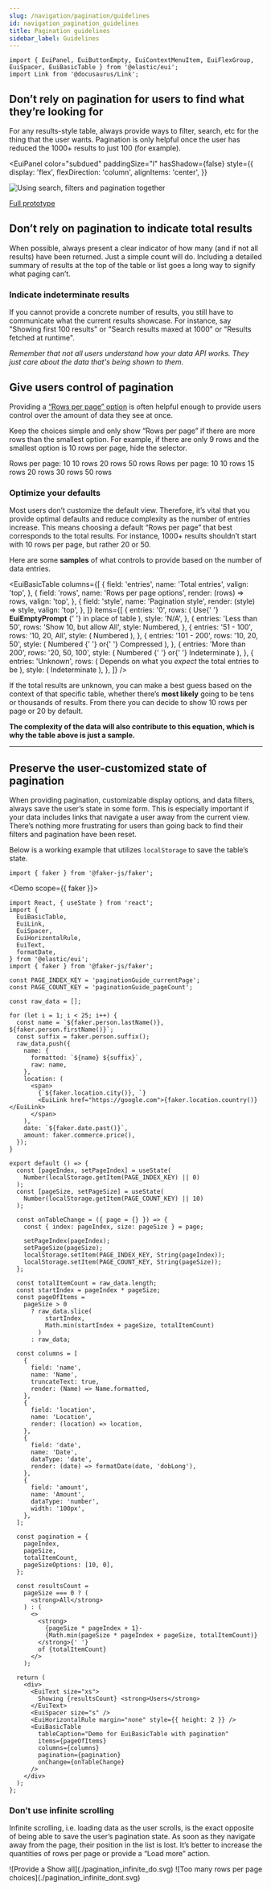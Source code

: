 ```yaml
---
slug: /navigation/pagination/guidelines
id: navigation_pagination_guidelines
title: Pagination guidelines
sidebar_label: Guidelines
---
```


```mdx-code-block
import { EuiPanel, EuiButtonEmpty, EuiContextMenuItem, EuiFlexGroup, EuiSpacer, EuiBasicTable } from '@elastic/eui';
import Link from '@docusaurus/Link';
```

## Don’t rely on pagination for users to find what they’re looking for

For any results-style table, always provide ways to filter, search, etc for the thing that the user wants. Pagination is only helpful once the user has reduced the 1000+ results to just 100 (for example).

<EuiPanel
  color="subdued"
  paddingSize="l"
  hasShadow={false}
  style={{
    display: 'flex',
    flexDirection: 'column',
    alignItems: 'center',
  }}
>
  ![Using search, filters and pagination together](./pagination_filters.gif)

  [Full prototype](https://www.figma.com/proto/RzfYLj2xmH9K7gQtbSKygn/Elastic-UI?page-id=15025%3A1&node-id=22522%3A276461&viewport=441%2C48%2C0.28&scaling=min-zoom&starting-point-node-id=22522%3A276461)
</EuiPanel>

## Don’t rely on pagination to indicate total results

When possible, always present a clear indicator of how many (and if not all results) have been returned. Just a simple count will do. Including a detailed summary of results at the top of the table or list goes a long way to signify what paging can’t.

### Indicate indeterminate results

If you cannot provide a concrete number of results, you still have to communicate what the current results showcase. For instance, say "Showing first 100 results" or "Search results maxed at 1000" or "Results fetched at runtime".

_Remember that not all users understand how your data API works. They just care about the data that's being shown to them._

## Give users control of pagination

Providing a [“Rows per page” option](./overview.mdx#customizable-pagination) is often helpful enough to provide users control over the amount of data they see at once.

Keep the choices simple and only show “Rows per page” if there are more rows than the smallest option. For example, if there are only 9 rows and the smallest option is 10 rows per page, hide the selector.

<EuiFlexGroup gutterSize="m">
  <Guideline type="do" text="For shorter sets of data, you may want to include an “Show all” option." panelStyle={{ minHeight: 310 }}>
    <EuiButtonEmpty
      size="xs"
      color="text"
      iconType="arrowDown"
      iconSide="right"
    >Rows per page: 10</EuiButtonEmpty>
    <EuiSpacer size="s" />
    <EuiPanel paddingSize="none" hasShadow>
      <EuiContextMenuItem key="10 rows" icon={'check'}>10 rows</EuiContextMenuItem>
      <EuiContextMenuItem key="20 rows" icon={'empty'}>20 rows</EuiContextMenuItem>
      <EuiContextMenuItem key="50 rows" icon={'empty'}>50 rows</EuiContextMenuItem>
    </EuiPanel>
  </Guideline>
  <Guideline type="dont" text="Overload the user with choices, stick to only 2-3 options." panelStyle={{ minHeight: 310 }}>
    <EuiButtonEmpty
      size="xs"
      color="text"
      iconType="arrowDown"
      iconSide="right"
    >Rows per page: 10</EuiButtonEmpty>
    <EuiSpacer size="s" />
    <EuiPanel paddingSize="none" hasShadow>
      <EuiContextMenuItem key="10 rows" icon={'check'}>10 rows</EuiContextMenuItem>
      <EuiContextMenuItem key="15 rows" icon={'empty'}>15 rows</EuiContextMenuItem>
      <EuiContextMenuItem key="20 rows" icon={'empty'}>20 rows</EuiContextMenuItem>
      <EuiContextMenuItem key="30 rows" icon={'empty'}>30 rows</EuiContextMenuItem>
      <EuiContextMenuItem key="50 rows" icon={'empty'}>50 rows</EuiContextMenuItem>
    </EuiPanel>
  </Guideline>
</EuiFlexGroup>

### Optimize your defaults

Most users don’t customize the default view. Therefore, it’s vital that you provide optimal defaults and reduce complexity as the number of entries increase. This means choosing a default “Rows per page” that best corresponds to the total results. For instance, 1000+ results shouldn’t start with 10 rows per page, but rather 20 or 50.

Here are some **samples** of what controls to provide based on the number of data entries.

<EuiBasicTable
  columns={[
    {
      field: 'entries',
      name: 'Total entries',
      valign: 'top',
    },
    {
      field: 'rows',
      name: 'Rows per page options',
      render: (rows) => rows,
      valign: 'top',
    },
    {
      field: 'style',
      name: 'Pagination style',
      render: (style) => style,
      valign: 'top',
    },
  ]}
  items={[
    {
      entries: '0',
      rows: (
        <span>
          Use{' '}
          <Link to="/docs/display/empty-prompt">
            <strong>EuiEmptyPrompt</strong>
          </Link>{' '}
          in place of table
        </span>
      ),
      style: 'N/A',
    },
    {
      entries: 'Less than 50',
      rows: 'Show 10, but allow All',
      style: <Link to="/docs/navigation/pagination#few-pages">Numbered</Link>,
    },
    {
      entries: '51 - 100',
      rows: '10, 20, All',
      style: (
        <Link to="/docs/navigation/pagination#basic-usage-with-many-pages">
          Numbered
        </Link>
      ),
    },
    {
      entries: '101 - 200',
      rows: '10, 20, 50',
      style: (
        <span>
          <Link to="/docs/navigation/pagination#basic-usage-with-many-pages">
            Numbered
          </Link>{' '}
          or{' '}
          <Link to="/docs/navigation/pagination#compressed-and-responsive">
            Compressed
          </Link>
        </span>
      ),
    },
    {
      entries: 'More than 200',
      rows: '20, 50, 100',
      style: (
        <span>
          <Link to="/docs/navigation/pagination#basic-usage-with-many-pages">
            Numbered
          </Link>{' '}
          or{' '}
          <Link to="/docs/navigation/pagination#indeterminate-page-count">
            Indeterminate
          </Link>
        </span>
      ),
    },
    {
      entries: 'Unknown',
      rows: (
        <span>
          Depends on what you <em>expect</em> the total entries to be
        </span>
      ),
      style: (
        <Link to="/docs/navigation/pagination#indeterminate-page-count">
          Indeterminate
        </Link>
      ),
    },
  ]}
/>

If the total results are unknown, you can make a best guess based on the context of that specific table, whether there’s **most likely** going to be tens or thousands of results. From there you can decide to show 10 rows per page or 20 by default.

**The complexity of the data will also contribute to this equation, which is why the table above is just a sample.**

* * *

## Preserve the user-customized state of pagination

When providing pagination, customizable display options, and data filters, always save the user’s state in some form. This is especially important if your data includes links that navigate a user away from the current view. There’s nothing more frustrating for users than going back to find their filters and pagination have been reset.

Below is a working example that utilizes `localStorage` to save the table’s state.

```mdx-code-block
import { faker } from '@faker-js/faker';
```

<Demo scope={{ faker }}>
  ```tsx
  import React, { useState } from 'react';
  import {
    EuiBasicTable,
    EuiLink,
    EuiSpacer,
    EuiHorizontalRule,
    EuiText,
    formatDate,
  } from '@elastic/eui';
  import { faker } from '@faker-js/faker';

  const PAGE_INDEX_KEY = 'paginationGuide_currentPage';
  const PAGE_COUNT_KEY = 'paginationGuide_pageCount';

  const raw_data = [];

  for (let i = 1; i < 25; i++) {
    const name = `${faker.person.lastName()}, ${faker.person.firstName()}`;
    const suffix = faker.person.suffix();
    raw_data.push({
      name: {
        formatted: `${name} ${suffix}`,
        raw: name,
      },
      location: (
        <span>
          {`${faker.location.city()}, `}
          <EuiLink href="https://google.com">{faker.location.country()}</EuiLink>
        </span>
      ),
      date: `${faker.date.past()}`,
      amount: faker.commerce.price(),
    });
  }

  export default () => {
    const [pageIndex, setPageIndex] = useState(
      Number(localStorage.getItem(PAGE_INDEX_KEY) || 0)
    );
    const [pageSize, setPageSize] = useState(
      Number(localStorage.getItem(PAGE_COUNT_KEY) || 10)
    );

    const onTableChange = ({ page = {} }) => {
      const { index: pageIndex, size: pageSize } = page;

      setPageIndex(pageIndex);
      setPageSize(pageSize);
      localStorage.setItem(PAGE_INDEX_KEY, String(pageIndex));
      localStorage.setItem(PAGE_COUNT_KEY, String(pageSize));
    };

    const totalItemCount = raw_data.length;
    const startIndex = pageIndex * pageSize;
    const pageOfItems =
      pageSize > 0
        ? raw_data.slice(
            startIndex,
            Math.min(startIndex + pageSize, totalItemCount)
          )
        : raw_data;

    const columns = [
      {
        field: 'name',
        name: 'Name',
        truncateText: true,
        render: (Name) => Name.formatted,
      },
      {
        field: 'location',
        name: 'Location',
        render: (location) => location,
      },
      {
        field: 'date',
        name: 'Date',
        dataType: 'date',
        render: (date) => formatDate(date, 'dobLong'),
      },
      {
        field: 'amount',
        name: 'Amount',
        dataType: 'number',
        width: '100px',
      },
    ];

    const pagination = {
      pageIndex,
      pageSize,
      totalItemCount,
      pageSizeOptions: [10, 0],
    };

    const resultsCount =
      pageSize === 0 ? (
        <strong>All</strong>
      ) : (
        <>
          <strong>
            {pageSize * pageIndex + 1}-
            {Math.min(pageSize * pageIndex + pageSize, totalItemCount)}
          </strong>{' '}
          of {totalItemCount}
        </>
      );

    return (
      <div>
        <EuiText size="xs">
          Showing {resultsCount} <strong>Users</strong>
        </EuiText>
        <EuiSpacer size="s" />
        <EuiHorizontalRule margin="none" style={{ height: 2 }} />
        <EuiBasicTable
          tableCaption="Demo for EuiBasicTable with pagination"
          items={pageOfItems}
          columns={columns}
          pagination={pagination}
          onChange={onTableChange}
        />
      </div>
    );
  };
  ```
</Demo>

### Don’t use infinite scrolling

Infinite scrolling, i.e. loading data as the user scrolls, is the exact opposite of being able to save the user’s pagination state. As soon as they navigate away from the page, their position in the list is lost. It’s better to increase the quantities of rows per page or provide a “Load more” action.

<EuiFlexGroup gutterSize="m">
  <Guideline type="do" text="Provide a direct action for users to initiate the loading of more data.">
    ![Provide a Show all](./pagination_infinite_do.svg)
  </Guideline>
  <Guideline type="dont" text="Use infinite scroll to automatically load more rows of data.">
    ![Too many rows per page choices](./pagination_infinite_dont.svg)
  </Guideline>
</EuiFlexGroup>

